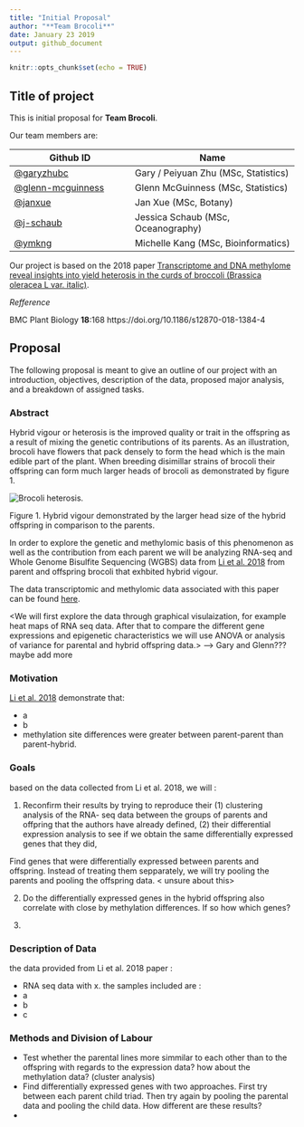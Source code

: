 ```yaml
---
title: "Initial Proposal"
author: "**Team Brocoli**"
date: January 23 2019
output: github_document
---
```


```r
knitr::opts_chunk$set(echo = TRUE)
```

## Title of project

This is initial proposal for **Team Brocoli**.

Our team members are: 

Github ID |  Name
---------|------------
[@garyzhubc](https://github.com/garyzhubc) | Gary / Peiyuan Zhu (MSc, Statistics)
[@glenn-mcguinness](https://github.com/glenn-mcguinness) | Glenn McGuinness (MSc, Statistics)
[@janxue](https://github.com/janxue) | Jan Xue (MSc, Botany)
[@j-schaub](https://github.com/j-schaub) | Jessica Schaub (MSc, Oceanography)
[@ymkng](https://github.com/ymkng) | Michelle Kang (MSc, Bioinformatics)


Our project is based on the 2018 paper [Transcriptome and DNA methylome reveal insights into yield heterosis in the curds of broccoli (Brassica oleracea L var. italic)](https://bmcplantbiol.biomedcentral.com/articles/10.1186/s12870-018-1384-4?fbclid=IwAR3glcIlScIMQzxMjWtuaDowqrv7DlZbzAjrTAiHRlXkRfWdyfWgt_BqCW4).

*Refference*

BMC Plant Biology **18**:168
https://doi.org/10.1186/s12870-018-1384-4

## Proposal

The following proposal is meant to give an outline of our project with an introduction, objectives, description of the data, proposed major analysis, and a breakdown of assigned tasks.

### Abstract

Hybrid vigour or heterosis is the improved quality or trait in the offspring as a result of mixing the genetic contributions of its parents. As an illustration, brocoli have flowers that pack densely to form the head which is the main edible part of the plant. When breeding disimillar strains of brocoli their offspring can form much larger heads of brocoli as demonstrated by figure 1. 

![Brocoli heterosis](https://scontent.fyka1-1.fna.fbcdn.net/v/t1.0-9/49213408_10218077757916241_2440798217458155520_n.jpg?_nc_cat=111&_nc_ht=scontent.fyka1-1.fna&oh=d67a2a1ec54157595a7320d8cbed3bc3&oe=5CFB074F).

Figure 1. Hybrid vigour demonstrated by the larger head size of the hybrid offspring in comparison to the parents.

In order to explore the genetic and methylomic basis of this phenomenon as well as the contribution from each parent we will be analyzing RNA-seq and Whole Genome Bisulfite Sequencing (WGBS) data from [Li et al. 2018](https://bmcplantbiol.biomedcentral.com/articles/10.1186/s12870-018-1384-4) from parent and offspring brocoli that exhbited hybrid vigour. 
 
The data transcriptomic and methylomic data associated with this paper can be found [here](https://static-content.springer.com/esm/art%3A10.1186%2Fs12870-018-1384-4/MediaObjects/12870_2018_1384_MOESM2_ESM.zip).

<We will first explore the data through graphical visulaization, for example heat maps of RNA seq data. After that to compare the different gene expressions and epigenetic characteristics we will use ANOVA or analysis of variance for parental and hybrid offspring data.> --> Gary and Glenn??? maybe add more


### Motivation 

[Li et al. 2018](https://bmcplantbiol.biomedcentral.com/articles/10.1186/s12870-018-1384-4) demonstrate that:

- a
- b
- methylation site differences were greater between parent-parent than parent-hybrid.

### Goals

based on the data collected from Li et al. 2018, we will :

1. Reconfirm their results by trying to reproduce their (1) clustering analysis of the RNA- seq data between the groups of parents and offpring that the authors have already defined, (2) their differential expression analysis to see if we obtain the same differentially expressed genes that they did, 

Find genes that were differentially expressed between parents and offspring. Instead of treating them sepparately, we will try pooling the parents and pooling the offspring data. < unsure about this>

2. Do the differentially expressed genes in the hybrid offspring also correlate with close by methylation differences. If so how which genes?

3. 

### Description of Data

the data provided from Li et al. 2018 paper :

- RNA seq data with x. the samples included are :
- a
- b
- c


### Methods and Division of Labour

- Test whether the parental lines more simmilar to each other than to the offspring with regards to the expression data? how about the methylation data? (cluster analysis)
- Find differentially expressed genes with two approaches. First try between each parent child triad. Then try again by pooling the parental data and pooling the child data. How different are these results?
- 